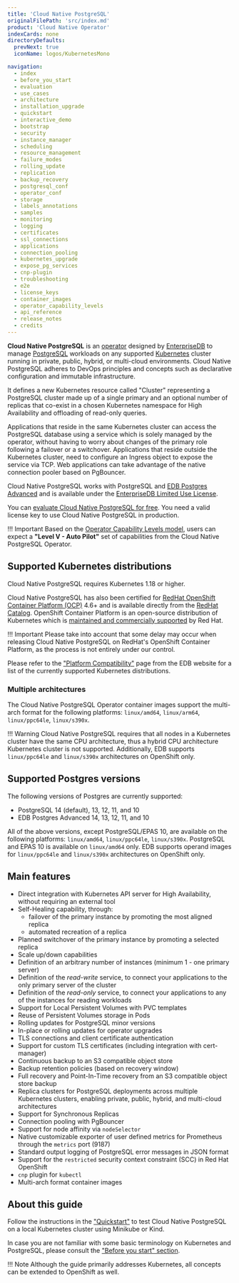 ```yaml
---
title: 'Cloud Native PostgreSQL'
originalFilePath: 'src/index.md'
product: 'Cloud Native Operator'
indexCards: none
directoryDefaults:
  prevNext: true
  iconName: logos/KubernetesMono

navigation:
  - index
  - before_you_start
  - evaluation
  - use_cases
  - architecture
  - installation_upgrade
  - quickstart
  - interactive_demo
  - bootstrap
  - security
  - instance_manager
  - scheduling
  - resource_management
  - failure_modes
  - rolling_update
  - replication
  - backup_recovery
  - postgresql_conf
  - operator_conf
  - storage
  - labels_annotations
  - samples
  - monitoring
  - logging
  - certificates
  - ssl_connections
  - applications
  - connection_pooling
  - kubernetes_upgrade
  - expose_pg_services
  - cnp-plugin
  - troubleshooting
  - e2e
  - license_keys
  - container_images
  - operator_capability_levels
  - api_reference
  - release_notes
  - credits
---
```


**Cloud Native PostgreSQL** is an [operator](https://kubernetes.io/docs/concepts/extend-kubernetes/operator/)
designed by [EnterpriseDB](https://www.enterprisedb.com)
to manage [PostgreSQL](https://www.postgresql.org/) workloads on any supported [Kubernetes](https://kubernetes.io)
cluster running in private, public, hybrid, or multi-cloud environments.
Cloud Native PostgreSQL adheres to DevOps principles and concepts
such as declarative configuration and immutable infrastructure.

It defines a new Kubernetes resource called "Cluster" representing a PostgreSQL
cluster made up of a single primary and an optional number of replicas that co-exist
in a chosen Kubernetes namespace for High Availability and offloading of
read-only queries.

Applications that reside in the same Kubernetes cluster can access the
PostgreSQL database using a service which is solely managed by the operator,
without having to worry about changes of the primary role following a failover
or a switchover. Applications that reside outside the Kubernetes cluster, need
to configure an Ingress object to expose the service via TCP.
Web applications can take advantage of the native connection pooler based on PgBouncer.

Cloud Native PostgreSQL works with PostgreSQL and [EDB Postgres Advanced](https://www.enterprisedb.com/products/edb-postgres-advanced-server-secure-ha-oracle-compatible)
and is available under the [EnterpriseDB Limited Use License](https://www.enterprisedb.com/limited-use-license).

You can [evaluate Cloud Native PostgreSQL for free](evaluation.md).
You need a valid license key to use Cloud Native PostgreSQL in production.

!!! Important
    Based on the [Operator Capability Levels model](operator_capability_levels.md),
    users can expect a **"Level V - Auto Pilot"** set of capabilities from the
    Cloud Native PostgreSQL Operator.

## Supported Kubernetes distributions

Cloud Native PostgreSQL requires Kubernetes 1.18 or higher.

Cloud Native PostgreSQL has also been certified for
[RedHat OpenShift Container Platform (OCP)](https://www.openshift.com/products/container-platform)
4.6+ and is available directly from the [RedHat Catalog](https://catalog.redhat.com/).
OpenShift Container Platform is an open-source distribution of Kubernetes which is
[maintained and commercially supported](https://access.redhat.com/support/policy/updates/openshift#ocp4)
by Red Hat.

!!! Important
    Please take into account that some delay may occur when releasing Cloud
    Native PostgreSQL on RedHat's OpenShift Container Platform, as the process is
    not entirely under our control.

Please refer to the
["Platform Compatibility"](https://www.enterprisedb.com/product-compatibility#cnp)
page from the EDB website for a list of the currently supported Kubernetes distributions.

### Multiple architectures

The Cloud Native PostgreSQL Operator container images support the multi-arch
format for the following platforms: `linux/amd64`, `linux/arm64`,
`linux/ppc64le`, `linux/s390x`.

!!! Warning
    Cloud Native PostgreSQL requires that all nodes in a Kubernetes cluster have the
    same CPU architecture, thus a hybrid CPU architecture Kubernetes cluster is not
    supported. Additionally, EDB supports `linux/ppc64le` and `linux/s390x` architectures
    on OpenShift only.

## Supported Postgres versions

The following versions of Postgres are currently supported:

-   PostgreSQL 14 (default), 13, 12, 11, and 10
-   EDB Postgres Advanced 14, 13, 12, 11, and 10

All of the above versions, except PostgreSQL/EPAS 10, are available on the
following platforms: `linux/amd64`, `linux/ppc64le`, `linux/s390x`. PostgreSQL
and EPAS 10 is available on `linux/amd64` only.
EDB supports operand images for `linux/ppc64le` and `linux/s390x` architectures
on OpenShift only.

## Main features

-   Direct integration with Kubernetes API server for High Availability,
    without requiring an external tool
-   Self-Healing capability, through:
    -   failover of the primary instance by promoting the most aligned replica
    -   automated recreation of a replica
-   Planned switchover of the primary instance by promoting a selected replica
-   Scale up/down capabilities
-   Definition of an arbitrary number of instances (minimum 1 - one primary server)
-   Definition of the *read-write* service, to connect your applications to the only primary server of the cluster
-   Definition of the *read-only* service, to connect your applications to any of the instances for reading workloads
-   Support for Local Persistent Volumes with PVC templates
-   Reuse of Persistent Volumes storage in Pods
-   Rolling updates for PostgreSQL minor versions
-   In-place or rolling updates for operator upgrades
-   TLS connections and client certificate authentication
-   Support for custom TLS certificates (including integration with cert-manager)
-   Continuous backup to an S3 compatible object store
-   Backup retention policies (based on recovery window)
-   Full recovery and Point-In-Time recovery from an S3 compatible object store backup
-   Replica clusters for PostgreSQL deployments across multiple Kubernetes
    clusters, enabling private, public, hybrid, and multi-cloud architectures
-   Support for Synchronous Replicas
-   Connection pooling with PgBouncer
-   Support for node affinity via `nodeSelector`
-   Native customizable exporter of user defined metrics for Prometheus through the `metrics` port (9187)
-   Standard output logging of PostgreSQL error messages in JSON format
-   Support for the `restricted` security context constraint (SCC) in Red Hat OpenShift
-   `cnp` plugin for `kubectl`
-   Multi-arch format container images

## About this guide

Follow the instructions in the ["Quickstart"](quickstart.md) to test Cloud Native PostgreSQL
on a local Kubernetes cluster using Minikube or Kind.

In case you are not familiar with some basic terminology on Kubernetes and PostgreSQL,
please consult the ["Before you start" section](before_you_start.md).

!!! Note
    Although the guide primarily addresses Kubernetes, all concepts can
    be extended to OpenShift as well.